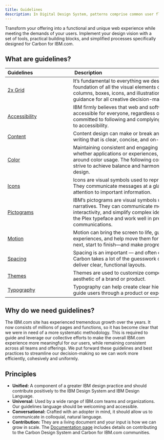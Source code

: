 ```yaml
---
title: Guidelines
description: In Digital Design System, patterns comprise common user flows and scenarios which are too complex or too universal to be encapsulated in a single component.
---
```


Transform your offering into a functional and unique web experience while meeting the demands of your users. Implement your design vision with a set of tools, practical building blocks, and simplified processes specifically designed for Carbon for IBM.com.

## What are guidelines?


| Guidelines                            | Description                                                                                                             |
| ---------------------------------------------- | ------------------------------------------------------------------------------------------------------------ |
| [2x Grid](https://www.carbondesignsystem.com/guidelines/2x-grid/basics)     | It’s fundamental to everything we design. The 2x Grid is the geometric foundation of all the visual elements of IBM Design, from typography to columns, boxes, icons, and illustrations. It provides structure and guidance for all creative decision-making. |
| [Accessibility](https://www.carbondesignsystem.com/guidelines/accessibility/overview)   | IBM firmly believes that web and software experiences should be accessible for everyone, regardless of abilities or impairments. Carbon is committed to following and complying with best practices when it comes to accessibility.                                       |
| [Content](https://www.carbondesignsystem.com/guidelines/content/general)               | Content design can make or break an online experience. Always strive for writing that is clear, concise, and on-brand.                     |
| [Color](https://www.carbondesignsystem.com/guidelines/color/overview)    | Maintaining consistent and engaging digital interfaces throughout IBM, whether applications or experiences, demands extended guidance around color usage. The following concepts are the foundation as we strive to achieve balance and harmony through our User Interface design.                 |
| [Icons](https://www.carbondesignsystem.com/guidelines/icons/library)               | Icons are visual symbols used to represent ideas, objects, or actions. They communicate messages at a glance, afford interactivity, and draw attention to important information.                     |
| [Pictograms](https://www.carbondesignsystem.com/guidelines/pictograms/library)               | IBM’s pictograms are visual symbols used to represent ideas, objects, or narratives. They can communicate messages at a glance, afford interactivity, and simplify complex ideas. They draw from details found in the Plex typeface and work well in presentations and marketing communications.                    |
| [Motion](https://www.carbondesignsystem.com/guidelines/motion/basics)               | Motion can bring the screen to life, guide users through complex experiences, and help move them forward—from here to there, now to next, start to finish—and make progress.                    |
| [Spacing](https://www.carbondesignsystem.com/guidelines/spacing)               | Spacing is an important — and often overlooked — part of visual design. Carbon takes a lot of the guesswork out of spacing to help designers deliver clear, functional layouts.                     |
| [Themes](https://www.carbondesignsystem.com/guidelines/themes)               | Themes are used to customize component styles to fit the specific aesthetic of a brand or product.                     |
| [Typography](https://www.carbondesignsystem.com/guidelines/typography/overview)               | Typography can help create clear hierarchies, organize information, and guide users through a product or experience.                     |


## Why do we need guidelines?
The IBM.com site has experienced tremendous growth over the years. It now consists of millions of pages and functions, so it has become clear that we were in need of a more systematic methodology. This is required to guide and leverage our collective efforts to make the overall IBM.com experience more meaningful for our users, while remaining consistent across all teams and offerings. We put forward these guidelines and best practices to streamline our decision-making so we can work more efficiently, cohesively and uniformly. 

## Principles 
* **Unified:** A component of a greater IBM design practice and should contribute positively to the IBM Design System and IBM Design Language.
* **Universal:** Used by a wide range of IBM.com teams and organizations. Our guidelines language should be welcoming and accessible.
* **Conversational:** Crafted with an adopter in mind, it should allow us to communicate in colloquial, natural language.
* **Contribution:** They are a living document and your input is how we can grow in scale. The [Documentation page](https://www.carbondesignsystem.com/how-to-contribute/documentation) includes details on contributing to the Carbon Design System and Carbon for IBM.com communities.

